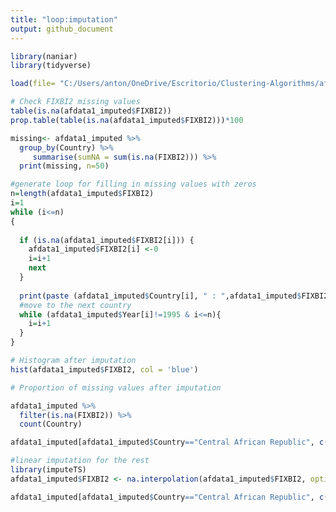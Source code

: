 ```yaml
---
title: "loop:imputation"
output: github_document
---
```



```r
library(naniar)
library(tidyverse)
```

```r

load(file= "C:/Users/anton/OneDrive/Escritorio/Clustering-Algorithms/afdata1_imputed.Rdata")
```


```r
# Check FIXBI2 missing values
table(is.na(afdata1_imputed$FIXBI2))
prop.table(table(is.na(afdata1_imputed$FIXBI2)))*100
```

```r
missing<- afdata1_imputed %>% 
  group_by(Country) %>% 
     summarise(sumNA = sum(is.na(FIXBI2))) %>% 
  print(missing, n=50)
```

```r
#generate loop for filling in missing values with zeros
n=length(afdata1_imputed$FIXBI2)
i=1
while (i<=n)
{
  
  if (is.na(afdata1_imputed$FIXBI2[i])) {
    afdata1_imputed$FIXBI2[i] <-0
    i=i+1
    next
  }
  
  print(paste (afdata1_imputed$Country[i], " : ",afdata1_imputed$FIXBI2[i]))
  #move to the next country
  while (afdata1_imputed$Year[i]!=1995 & i<=n){
    i=i+1
  }
}

```

```r
# Histogram after imputation
hist(afdata1_imputed$FIXBI2, col = 'blue')
```



```r
# Proportion of missing values after imputation

afdata1_imputed %>% 
  filter(is.na(FIXBI2)) %>% 
  count(Country)
```

```r
afdata1_imputed[afdata1_imputed$Country=="Central African Republic", c("Country","Year", "FIXBI2")]
```


```r
#linear imputation for the rest
library(imputeTS)
afdata1_imputed$FIXBI2 <- na.interpolation(afdata1_imputed$FIXBI2, option ="linear")
```

```r
afdata1_imputed[afdata1_imputed$Country=="Central African Republic", c("Country","Year", "FIXBI2")]
```


